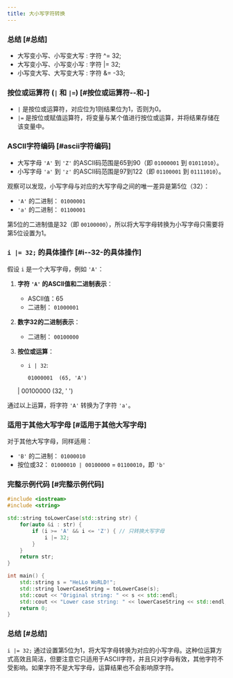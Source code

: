 ```yaml
---
title: 大小写字符转换
---
```

### 总结 \[#总结]

* 大写变小写、小写变大写 : 字符 ^= 32;
* 大写变小写、小写变小写 : 字符 |= 32;
* 小写变大写、大写变大写 : 字符 &= -33;

### 按位或运算符 (`|` 和 `|=`) \[#按位或运算符--和-]

* `|` 是按位或运算符，对应位为1则结果位为1，否则为0。
* `|=` 是按位或赋值运算符，将变量与某个值进行按位或运算，并将结果存储在该变量中。

### ASCII字符编码 \[#ascii字符编码]

* 大写字母 `'A'` 到 `'Z'` 的ASCII码范围是65到90（即 `01000001` 到 `01011010`）。
* 小写字母 `'a'` 到 `'z'` 的ASCII码范围是97到122（即 `01100001` 到 `01111010`）。

观察可以发现，小写字母与对应的大写字母之间的唯一差异是第5位（32）：

* `'A'` 的二进制： `01000001`
* `'a'` 的二进制： `01100001`

第5位的二进制值是32（即 `00100000`），所以将大写字母转换为小写字母只需要将第5位设置为1。

### `i |= 32;` 的具体操作 \[#i--32-的具体操作]

假设 `i` 是一个大写字母，例如 `'A'`：

1. **字符 `'A'` 的ASCII值和二进制表示**：
   * ASCII值：65
   * 二进制： `01000001`

2. **数字32的二进制表示**：
   * 二进制： `00100000`

3. **按位或运算**：
   * `i | 32`:
     ```
     01000001  (65, 'A')
     ```
   | 00100000  (32,  ' ')

通过以上运算，将字符 `'A'` 转换为了字符 `'a'`。

### 适用于其他大写字母 \[#适用于其他大写字母]

对于其他大写字母，同样适用：

* `'B'` 的二进制： `01000010`
* 按位或32： `01000010 | 00100000` = `01100010`，即 `'b'`

### 完整示例代码 \[#完整示例代码]

```cpp
#include <iostream>
#include <string>

std::string toLowerCase(std::string str) {
    for(auto &i : str) {
        if (i >= 'A' && i <= 'Z') { // 只转换大写字母
            i |= 32;
        }
    }
    return str;
}

int main() {
    std::string s = "HeLLo WoRLD!";
    std::string lowerCaseString = toLowerCase(s);
    std::cout << "Original string: " << s << std::endl;
    std::cout << "Lower case string: " << lowerCaseString << std::endl;
    return 0;
}
```

### 总结 \[#总结]

`i |= 32;` 通过设置第5位为1，将大写字母转换为对应的小写字母。这种位运算方式高效且简洁，但要注意它只适用于ASCII字符，并且只对字母有效，其他字符不受影响。如果字符不是大写字母，运算结果也不会影响原字符。
